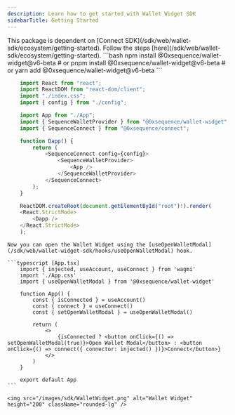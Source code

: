 ```yaml
---
description: Learn how to get started with Wallet Widget SDK
sidebarTitle: Getting Started
---
```


<Info>
    This package is dependent on [Connect SDK](/sdk/web/wallet-sdk/ecosystem/getting-started).
</Info>

<Steps>

<Step title="Install and setup Connect SDK">
    Follow the steps [here](/sdk/web/wallet-sdk/ecosystem/getting-started).
</Step>

<Step title="Install Wallet Widget SDK">
```bash 
    npm install @0xsequence/wallet-widget@v6-beta
    # or
    pnpm install @0xsequence/wallet-widget@v6-beta
    # or
    yarn add @0xsequence/wallet-widget@v6-beta
```
</Step>

<Step title="Wrap your App with the SequenceWalletProvider">

```typescript [main.tsx]
    import React from "react";
    import ReactDOM from "react-dom/client";
    import "./index.css";
    import { config } from "./config";

    import App from "./App";
    import { SequenceWalletProvider } from "@0xsequence/wallet-widget";
    import { SequenceConnect } from "@0xsequence/connect";

    function Dapp() {
        return (
            <SequenceConnect config={config}>
                <SequenceWalletProvider>
                    <App />
                </SequenceWalletProvider>
            </SequenceConnect>
        );
    }

    ReactDOM.createRoot(document.getElementById("root")!).render(
    <React.StrictMode>
        <Dapp />
    </React.StrictMode>
    );
```
</Step>

<Step title="Start using it">

    Now you can open the Wallet Widget using the [useOpenWalletModal](/sdk/web/wallet-widget-sdk/hooks/useOpenWalletModal) hook.

    ```typescript [App.tsx]
        import { injected, useAccount, useConnect } from 'wagmi'
        import './App.css'
        import { useOpenWalletModal } from '@0xsequence/wallet-widget'

        function App() {
            const { isConnected } = useAccount()
            const { connect } = useConnect()
            const { setOpenWalletModal } = useOpenWalletModal()

            return (
                <>
                    {isConnected ? <button onClick={() => setOpenWalletModal(true)}>Open Wallet Modal</button> : <button onClick={() => connect({ connector: injected() })}>Connect</button>}
                </>
            )
        }

        export default App
    ```

    <img src="/images/sdk/WalletWidget.png" alt="Wallet Widget" height="200" className="rounded-lg" />
</Step>

</Steps>